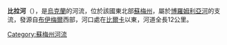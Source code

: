 '''比拉河'''（{{lang-uk|Біла}}），是[[烏克蘭|烏克蘭]]的河流，位於該國東北部[[蘇梅州|蘇梅州]]，屬於[[博羅姆利亞河|博羅姆利亞河]]的支流，發源自[[布伊梅爾|布伊梅爾]]西部，河口處在[[比爾卡_(特羅斯佳涅茨區)|比爾卡]]以東，河道全長12公里。

{{DEFAULTSORT:Біла}}
[[Category:蘇梅州河流|Category:蘇梅州河流]]


{{Ukraine-river-stub}}